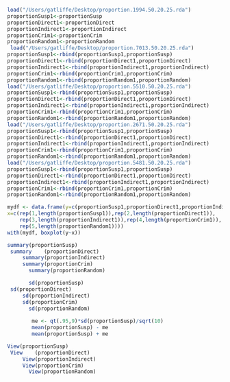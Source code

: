 ```r
load("/Users/gatliffe/Desktop/proportion.1994.50.20.25.rda")
proportionSusp1<-proportionSusp
proportionDirect1<-proportionDirect
proportionIndirect1<-proportionIndirect
proportionCrim1<-proportionCrim
proportionRandom1<-proportionRandom
 load("/Users/gatliffe/Desktop/proportion.7013.50.20.25.rda")
proportionSusp1<-rbind(proportionSusp1,proportionSusp)
proportionDirect1<-rbind(proportionDirect1,proportionDirect)
proportionIndirect1<-rbind(proportionIndirect1,proportionIndirect)
proportionCrim1<-rbind(proportionCrim1,proportionCrim)
proportionRandom1<-rbind(proportionRandom1,proportionRandom) 
load("/Users/gatliffe/Desktop/proportion.5510.50.20.25.rda") 
proportionSusp1<-rbind(proportionSusp1,proportionSusp)
proportionDirect1<-rbind(proportionDirect1,proportionDirect)
proportionIndirect1<-rbind(proportionIndirect1,proportionIndirect)
proportionCrim1<-rbind(proportionCrim1,proportionCrim)
proportionRandom1<-rbind(proportionRandom1,proportionRandom)
load("/Users/gatliffe/Desktop/proportion.2671.50.20.25.rda")
proportionSusp1<-rbind(proportionSusp1,proportionSusp)
proportionDirect1<-rbind(proportionDirect1,proportionDirect)
proportionIndirect1<-rbind(proportionIndirect1,proportionIndirect)
proportionCrim1<-rbind(proportionCrim1,proportionCrim)
proportionRandom1<-rbind(proportionRandom1,proportionRandom)
load("/Users/gatliffe/Desktop/proportion.5481.50.20.25.rda")
proportionSusp1<-rbind(proportionSusp1,proportionSusp)
proportionDirect1<-rbind(proportionDirect1,proportionDirect)
proportionIndirect1<-rbind(proportionIndirect1,proportionIndirect)
proportionCrim1<-rbind(proportionCrim1,proportionCrim)
proportionRandom1<-rbind(proportionRandom1,proportionRandom)

mydf <- data.frame(y=c(proportionSusp1,proportionDirect1,proportionIndirect1,proportionCrim1,proportionRandom1),
x=c(rep(1,length(proportionSusp1)),rep(2,length(proportionDirect1)),
    rep(3,length(proportionIndirect1)),rep(4,length(proportionCrim1)),
    rep(5,length(proportionRandom1))))
with(mydf, boxplot(y~x))
```

```r
summary(proportionSusp)
 summary    (proportionDirect)
     summary(proportionIndirect)
     summary(proportionCrim)
       summary(proportionRandom)

       sd(proportionSusp)
 sd(proportionDirect)
     sd(proportionIndirect)
     sd(proportionCrim)
       sd(proportionRandom)
       
        me <- qt(.95,9)*sd(proportionSusp)/sqrt(10)
        mean(proportionSusp) - me
        mean(proportionSusp) + me
```

```r
View(proportionSusp)
 View    (proportionDirect)
     View(proportionIndirect)
     View(proportionCrim)
       View(proportionRandom)
```

